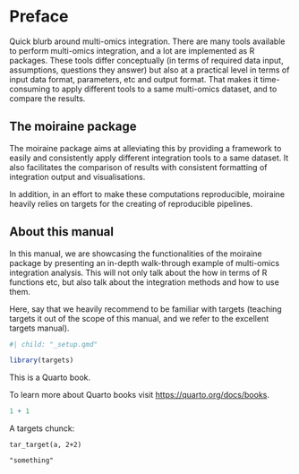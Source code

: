 # Preface {.unnumbered}

Quick blurb around multi-omics integration. There are many tools available to perform multi-omics integration, and a lot are implemented as R packages. These tools differ conceptually (in terms of required data input, assumptions, questions they answer) but also at a practical level in terms of input data format, parameters, etc and output format. That makes it time-consuming to apply different tools to a same multi-omics dataset, and to compare the results.

## The moiraine package

The moiraine package aims at alleviating this by providing a framework to easily and consistently apply different integration tools to a same dataset. It also facilitates the comparison of results with consistent formatting of integration output and visualisations.

In addition, in an effort to make these computations reproducible, moiraine heavily relies on targets for the creating of reproducible pipelines.

## About this manual

In this manual, we are showcasing the functionalities of the moiraine package by presenting an in-depth walk-through example of multi-omics integration analysis. This will not only talk about the how in terms of R functions etc, but also talk about the integration methods and how to use them.

Here, say that we heavily recommend to be familiar with targets (teaching targets it out of the scope of this manual, and we refer to the excellent targets manual).

```r
#| child: "_setup.qmd"
```

```r
library(targets)
```

This is a Quarto book.

To learn more about Quarto books visit <https://quarto.org/docs/books>.

```r
1 + 1
```

A targets chunck:

```targets
tar_target(a, 2+2)
```

```file
"something"
```

## 
